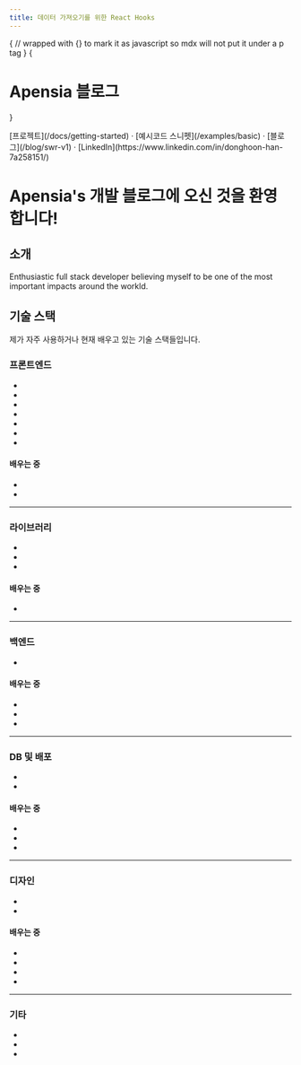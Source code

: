 ```yaml
---
title: 데이터 가져오기를 위한 React Hooks
---
```



{
// wrapped with {} to mark it as javascript so mdx will not put it under a p tag
}
{<h1 className="text-center font-extrabold md:text-5xl mt-8">Apensia 블로그</h1>}

<div className="mt-16 mb-20 text-center">
  [프로젝트](/docs/getting-started) · [예시코드 스니펫](/examples/basic) · [블로그](/blog/swr-v1) · [LinkedIn](https://www.linkedin.com/in/donghoon-han-7a258151/)
</div>

# Apensia's 개발 블로그에 오신 것을 환영합니다!

## 소개

Enthusiastic full stack developer believing myself to be one of the most important impacts around the workld.

## 기술 스택

제가 자주 사용하거나 현재 배우고 있는 기술 스택들입니다.

### 프론트엔드

<ul className="wrapper">
  <li id="html"><SiHtml5 /></li>
  <li id="css"><SiCss3 /></li>
  <li id="sass"><DiSass /></li>
  <li id="javascript"><SiJavascript/></li>
  <li id="typescript"><SiTypescript/></li>
  <li id="react"><SiReact /></li>
  <li id="gatsby"><SiGatsby/></li>
</ul>

#### 배우는 중

<ul className="wrapper">
  <li id="next"><SiNextdotjs/></li>
  <li id="svelte"><SiSvelte/></li>
</ul>

<hr/>

### 라이브러리

<ul className="wrapper">
  <li id="styled-components"><SiStyledcomponents/></li>
  <li id="react-router"><SiReactrouter/></li>
  <li id="jwt"><SiJsonwebtokens/></li>
</ul>

#### 배우는 중

<ul className="wrapper">
  <li id="three-js"><SiThreedotjs/></li>
</ul>

<hr/>

### 백엔드

<ul className="wrapper">
  <li id="express"><SiExpress/></li>
</ul>

#### 배우는 중

<ul className="wrapper">
  <li id="graphql"><SiGraphql /></li>
  <li id="django"><SiDjango/></li>
  <li id="apollo-graphql"><SiApollographql/></li>
</ul>

<hr/>

### DB 및 배포

<ul className="wrapper">
  <li id="heroku"><SiHeroku/></li>
  <li id="vercel"><SiVercel/></li>
</ul>

#### 배우는 중

<ul className="wrapper">
  <li id="aws"><SiAmazonaws/></li>
  <li id="postgresql"><SiPostgresql/></li>
  <li id="prisma"><SiPrisma/></li>
</ul>

<hr/>

### 디자인

<ul className="wrapper">
  <li id="figma"><SiFigma/></li>
  <li id="premiere-pro"><SiAdobepremierepro/></li>
</ul>

#### 배우는 중

<ul className="wrapper">
  <li id="after-effects"><SiAdobeaftereffects/></li>
  <li id="photoshop"><SiAdobephotoshop/></li>
  <li id="illustrator"><SiAdobeillustrator/></li>
  <li id="blender"><SiBlender/></li>
</ul>

<hr/>

### 기타

<ul className="wrapper">
  <li id="notion"><SiNotion/></li>
  <li id="slack"><SiSlack/></li>
  <li id="confluence"><SiConfluence/></li>
</ul>
